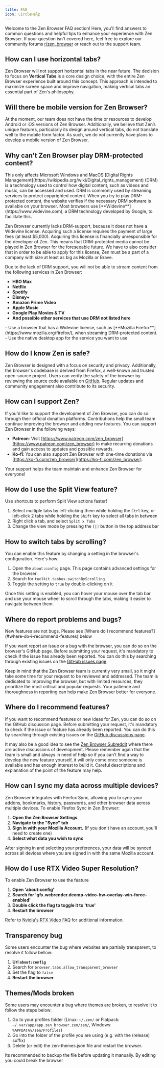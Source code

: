 ```yaml
---
title: FAQ
icon: CircleHelp
---
```



Welcome to the Zen Browser FAQ section! Here, you'll find answers to common questions and helpful tips to enhance your experience with Zen Browser. If your question isn't covered here, feel free to explore our community forums [r/zen_browser](https://www.reddit.com/r/zen_browser) or reach out to the support team.

<InlineTOC items={toc} />

## How can I use horizontal tabs?

Zen Browser will not support horizontal tabs in the near future. The decision to focus on **Vertical Tabs** is a core design choice, with the entire Zen Browser experience built around this concept. This approach is intended to maximize screen space and improve navigation, making vertical tabs an essential part of Zen's philosophy.

## Will there be mobile version for Zen Browser?

At the moment, our team does not have the time or resources to develop Android or iOS versions of Zen Browser. Additionally, we believe that Zen’s unique features, particularly its design around vertical tabs, do not translate well to the mobile form factor. As such, we do not currently have plans to develop a mobile version of Zen Browser.

## Why can't Zen Browser play DRM-protected content?

<Callout type="warn">
  This only affects Microsoft Windows and MacOS
</Callout>

<Callout type="none" title="What is DRM?">
  [Digital Rights Management](https://wikipedia.org/wiki/Digital_rights_management) (DRM) is a technology used to control how digital content, such as videos and music, can be accessed and used. DRM is commonly used by streaming services to protect copyrighted content. When you try to play DRM-protected content, the website verifies if the necessary DRM software is available on your browser. Most browsers use [**Widevine**](https://www.widevine.com), a DRM technology developed by Google, to facilitate this.
</Callout>

Zen Browser currently lacks DRM-support, because it does not have a Widevine license. Acquiring such a license requires the payment of large fees (at least $5,000). Acquiring this license is financially unresponsible for the developer of Zen. This means that DRM-protected media cannot be played in Zen Browser for the foreseeable future.
We have to also consider that in order to be able to apply for this license, Zen must be a part of a company with size at least as big as Mozilla or Brave.

<Callout type="none" title="Which Services Are Affected?">
  Due to the lack of DRM support, you will not be able to stream content from the following services in Zen Browser:
  
  - **HBO Max**
  - **Netflix**
  - **Spotify**
  - **Disney+**
  - **Amazon Prime Video**
  - **Apple Music**
  - **Google Play Movies & TV**
  - **And possible other services that use DRM not listed here**
</Callout>

<Callout type="info" title="Alternative solutions">
  - Use a browser that has a Widevine license, such as [**Mozilla Firefox**](https://www.mozilla.org/firefox/), when streaming DRM-protected content.
  - Use the native desktop app for the service you want to use
</Callout>

## How do I know Zen is safe?

Zen Browser is designed with a focus on security and privacy. Additionally, the browser's codebase is derived from Firefox, a well-known and trusted open-source project. Users can verify the safety of the browser by reviewing the source code available on [GitHub](https://github.com/zen-browser/desktop). Regular updates and community engagement also contribute to its security.

## How can I support Zen?

If you'd like to support the development of Zen Browser, you can do so through their official donation platforms. Contributions help the small team continue improving the browser and adding new features. You can support Zen Browser in the following ways:

- **Patreon**: Visit [https://www.patreon.com/zen_browser](https://www.patreon.com/zen_browser) to make recurring donations and gain access to updates and possible rewards.
- **Ko-fi**: You can also support Zen Browser with one-time donations via [https://ko-fi.com/zen_browser](https://ko-fi.com/zen_browser).

Your support helps the team maintain and enhance Zen Browser for everyone!

## How do I use the Split View feature?

<Callout type="info" title="Tip">
  Use shortcuts to perform Split View actions faster!
</Callout>

1. Select multiple tabs by left-clicking them while holding the `Ctrl` key, or left-click 2 tabs while holding the `Shift` key to select all tabs in between
2. Right click a tab, and select `Split x Tabs`
3. Change the view mode by pressing the `[|]` button in the top address bar

## How to switch tabs by scrolling?

You can enable this feature by changing a setting in the browser's configuration. Here's how:

1. Open the `about:config` page. This page contains advanced settings for the browser.
2. Search for `toolkit.tabbox.switchByScrolling`
3. Toggle the setting to `true` by double-clicking on it

Once this setting is enabled, you can hover your mouse over the tab bar and use your mouse wheel to scroll through the tabs, making it easier to navigate between them.

## Where do report problems and bugs?

<Callout type="info">
New features are not bugs. Please see [Where do I recommend features?](#where-do-i-recommend-features) below
</Callout>

If you want report an issue or a bug with the browser, you can do so on the browser's GitHub page. Before submitting your request, it's mandatory to check if the issue has already been reported. You can do this by searching through existing issues on the [GitHub issues page](https://github.com/zen-browser/desktop/issues).

Keep in mind that the Zen Browser team is currently very small, so it might take some time for your request to be reviewed and addressed. The team is dedicated to improving the browser, but with limited resources, they prioritize the most critical and popular requests. Your patience and thoroughness in reporting can help make Zen Browser better for everyone.

## Where do I recommend features?

If you want to recommend features or new ideas for Zen, you can do so on the GitHub discussion page. Before submitting your request, it's mandatory to check if the issue or feature has already been reported. You can do this by searching through existing issues on the [GitHub discussions page](https://github.com/zen-browser/desktop/discussions).

It may also be a good idea to see the [Zen Browser Subreddit](https://www.reddit.com/r/zen_browser/) where there are active discussions of development. Please remember again that the team is small and always in need of help so if you can't find a way to develop the new feature yourself, it will only come once someone is available and has enough interest to build it. Careful descriptions and explanation of the point of the feature may help.

## How can I sync my data across multiple devices?

Zen Browser integrates with Firefox Sync, allowing you to sync your addons, bookmarks, history, passwords, and other browser data across multiple devices. To enable Firefox Sync in Zen Browser:

1. **Open the Zen Browser Settings**
2. **Navigate to the "Sync" tab**
3. **Sign in with your Mozilla Account.** (If you don't have an account, you'll need to create one)
4. **Select what data you wish to sync**

After signing in and selecting your preferences, your data will be synced across all devices where you are signed in with the same Mozilla account.

## How do I use RTX Video Super Resolution?

To enable Zen Browser to use the feature

1. **Open 'about:config'**
2. **Search for 'gfx.webrender.dcomp-video-hw-overlay-win-force-enabled'**
3. **Double click the flag to toggle it to 'true'**
4. **Restart the browser**

Refer to [Nvidia's RTX Video FAQ](https://nvidia.custhelp.com/app/answers/detail/a_id/5448/~/rtx-video-faq) for additional information.

## Transparency bug

Some users encounter the bug where websites are partially transparent, to resolve it follow bellow:

1. **Url `about:config`**
2. Search for `browser.tabs.allow_transparent_browser`
3. Set the flag to `false`
4. **Restart the browser**

## Themes/Mods broken

Some users may encounter a bug where themes are broken, to resolve it to follow the steps below:

1. Go to your profiles folder (Linux: `~/.zen/` or Flatpack: `~/.var/app/app.zen_browser.zen/zen/`, Windows: `%APPDATA%/zen/Profiles`)
2. Go into the folder of the profile you are using (e.g. with the (release) suffix)
3. Delete (or edit) the zen-themes.json file and restart the browser.

Its recommended to backup the file before updating it manually. By editing you could break the browser